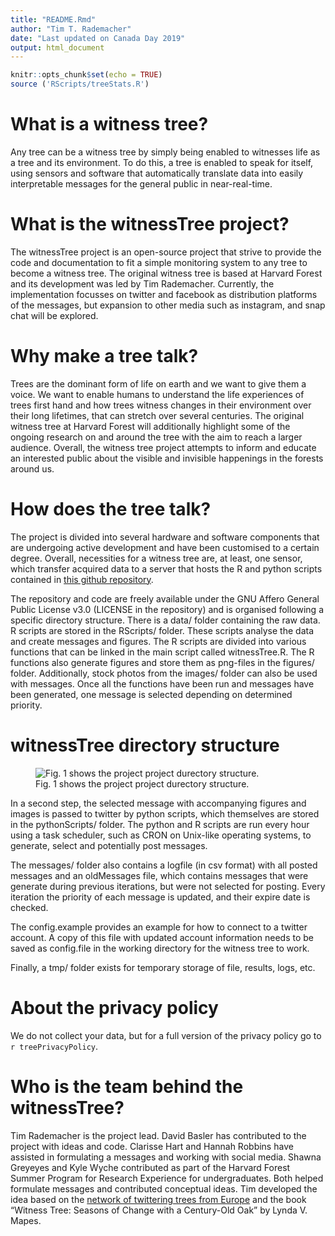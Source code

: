```yaml
---
title: "README.Rmd"
author: "Tim T. Rademacher"
date: "Last updated on Canada Day 2019"
output: html_document
---
```


```r
knitr::opts_chunk$set(echo = TRUE)
source ('RScripts/treeStats.R')
```

# What is a witness tree?

Any tree can be a witness tree by simply being enabled to witnesses life as a tree and its environment. To do this, a tree is enabled to speak for itself, using sensors and software that automatically translate data into easily interpretable messages for the general public in near-real-time.

# What is the witnessTree project?

The witnessTree project is an open-source project that strive to provide the code and documentation to fit a simple monitoring system to any tree to become a witness tree. The original witness tree is based at Harvard Forest and its development was led by Tim Rademacher. Currently, the implementation focusses on twitter and facebook as distribution platforms of the messages, but expansion to other media such as instagram, and snap chat will be explored. 

# Why make a tree talk?

Trees are the dominant form of life on earth and we want to give them a voice. We want to enable humans to understand the life experiences of trees first hand and how trees witness changes in their environment over their long lifetimes, that can stretch over several centuries. The original witness tree at Harvard Forest will additionally highlight some of the ongoing research on and around the tree with the aim to reach a larger audience. Overall, the witness tree project attempts to inform and educate an interested public about the visible and invisible happenings in the forests around us.

# How does the tree talk?

The project is divided into several hardware and software components that are undergoing active development and have been customised to a certain degree. Overall, necessities for a witness tree are, at least, one sensor, which transfer acquired data to a server that hosts the R and python scripts contained in <a href="https://github.com/TTRademacher/witnessTree">this github repository</a>.

The repository and code are freely available under the GNU Affero General Public License v3.0 (LICENSE in the repository) and is organised following a specific directory structure. There is a data/ folder containing the raw data. R scripts are stored in the RScripts/ folder. These scripts analyse the data and create messages and figures. The R scripts are divided into various functions that can be linked in the main script called witnessTree.R. The R functions also generate figures and store them as png-files in the figures/ folder. Additionally, stock photos from the images/ folder can also be used with messages. Once all the functions have been run and messages have been generated, one message is selected depending on determined priority. 

# witnessTree directory structure
![Fig. 1 shows the project project durectory structure. ](figures/directory_structure.001.png)

In a second step, the selected message with accompanying figures and images is passed to twitter by python scripts, which themselves are stored in the pythonScripts/ folder. The python and R scripts are run every hour using a task scheduler, such as CRON on Unix-like operating systems, to generate, select and potentially post messages. 

The messages/ folder also contains a logfile (in csv format) with all posted messages and an oldMessages file, which contains messages that were generate during previous iterations, but were not selected for posting. Every iteration the priority of each message is updated, and their expire date is checked.

The config.example provides an example for how to connect to a twitter account. A copy of this file with updated account information needs to be saved as config.file in the working directory for the witness tree to work. 

Finally, a tmp/ folder exists for temporary storage of file, results, logs, etc.

# About the privacy policy

We do not collect your data, but for a full version of the privacy policy go to `r treePrivacyPolicy`. 

# Who is the team behind the witnessTree?

Tim Rademacher is the project lead. David Basler has contributed to the project with ideas and code. Clarisse Hart and Hannah Robbins have assisted in formulating a messages and working with social media. Shawna Greyeyes and Kyle Wyche contributed as part of the Harvard Forest Summer Program for Research Experience for undergraduates. Both helped formulate messages and contributed conceptual ideas. Tim developed the idea based on the <a href = "https://twitter.com/treewatchnet?lang=en">network of twittering trees from Europe</a> and the book "Witness Tree: Seasons of Change with a Century-Old Oak" by Lynda V. Mapes.
